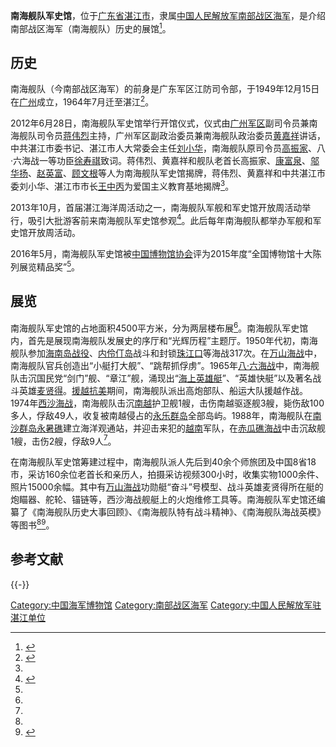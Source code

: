 {{Infobox Museum
|name          = 南海舰队军史馆
|image         = 
|imagesize     = 250px
|caption       =
|map_type      =
|map_caption   = 
|latitude      =
|longitude     =
|established   = 2012年
|dissolved     =
|location      = {{CHN}}[[广东省|广东省]][[湛江市|湛江市]]
|type          = 
|visitors      = 
|director      = 
|curator       = 
|publictransit = 
|website       = 
}}

'''南海舰队军史馆'''，位于[[广东省|广东省]][[湛江市|湛江市]]，隶属[[中国人民解放军南部战区海军|中国人民解放军南部战区海军]]，是介绍南部战区海军（南海舰队）历史的展馆<ref name=zqzx>{{Cite web|url =http://news.cyol.com/content/2016-08/01/content_13414436.htm|title =欲知西沙海战详情，去南海舰队军史馆一探究竟！|author =|date =2016-08-01|publisher =中青在线|language =|accessdate =|quote =}}{{Dead link|date=2018年7月 |bot=InternetArchiveBot |fix-attempted=no }}</ref>。

==历史==
南海舰队（今南部战区海军）的前身是广东军区江防司令部，于1949年12月15日在[[广州|广州]]成立，1964年7月迁至湛江<ref name=zjwb>{{Cite web|url =http://szb.gdzjdaily.com.cn/zjwb/html/2012-06/29/content_1611642.htm|title =南海舰队军史馆开馆|author =|date =2012-06-29|publisher =湛江晚报|language =|accessdate =|quote =}}{{Dead link|date=2018年7月 |bot=InternetArchiveBot |fix-attempted=no }}</ref>。

2012年6月28日，南海舰队军史馆举行开馆仪式，仪式由[[广州军区|广州军区]]副司令员兼南海舰队司令员[[蒋伟烈|蒋伟烈]]主持，广州军区副政治委员兼南海舰队政治委员[[黄嘉祥|黄嘉祥]]讲话，中共湛江市委书记、湛江市人大常委会主任[[刘小华|刘小华]]，南海舰队原司令员[[高振家|高振家]]、八·六海战一等功臣[[徐寿祺|徐寿祺]]致词。蒋伟烈、黄嘉祥和舰队老首长高振家、[[康富泉|康富泉]]、[[邬华扬|邬华扬]]、[[赵英富|赵英富]]、[[顾文根|顾文根]]等人为南海舰队军史馆揭牌，蒋伟烈、黄嘉祥和中共湛江市委刘小华、湛江市市长[[王中丙|王中丙]]为爱国主义教育基地揭牌<ref name=zqzx/>。

2013年10月，首届湛江海洋周活动之一，南海舰队军舰和军史馆开放周活动举行，吸引大批游客前来南海舰队军史馆参观<ref>{{Cite web|url =http://zjphoto.yinsha.com/file/201310/2013100715454613.htm|title =南海舰队军舰和军史馆开放周圆满结束|author =|date =2013-10-07|publisher =碧海银沙|language =|accessdate =|quote =}}{{dead link|date=2018年5月 |bot=InternetArchiveBot |fix-attempted=yes }}</ref>。此后每年南海舰队都举办军舰和军史馆开放周活动。

2016年5月，南海舰队军史馆被[[中国博物馆协会|中国博物馆协会]]评为2015年度“全国博物馆十大陈列展览精品奖”<ref name=zqzx/>。

==展览==
南海舰队军史馆的占地面积4500平方米，分为两层楼布展<ref name=zjwb/>。南海舰队军史馆内，首先是展现南海舰队发展史的序厅和“光辉历程”主题厅。1950年代初，南海舰队参加[[海南岛战役|海南岛战役]]、[[内伶仃岛|内伶仃岛]]战斗和封锁[[珠江口|珠江口]]等海战317次。在[[万山海战|万山海战]]中，南海舰队官兵创造出“小艇打大舰”、“跳帮抓俘虏”。1965年[[八六海战|八·六海战]]中，南海舰队击沉国民党“剑门”舰、“章江”舰，涌现出“[[海上英雄艇|海上英雄艇]]”、“英雄快艇”以及著名战斗英雄[[麦贤得|麦贤得]]。[[援越抗美|援越抗美]]期间，南海舰队派出高炮部队、船运大队援越作战。1974年[[西沙海战|西沙海战]]，南海舰队击沉[[南越|南越]]护卫舰1艘，击伤南越驱逐舰3艘，毙伤敌100多人，俘敌49人，收复被南越侵占的[[永乐群岛|永乐群岛]]全部岛屿。1988年，南海舰队在[[南沙群岛|南沙群岛]][[永暑礁|永暑礁]]建立海洋观通站，并迎击来犯的[[越南|越南]]军队，在[[赤瓜礁海战|赤瓜礁海战]]中击沉敌舰1艘，击伤2艘，俘敌9人<ref name=zqzx/>。

在南海舰队军史馆筹建过程中，南海舰队派人先后到40余个师旅团及中国8省18市，采访160余位老首长和亲历人，拍摄采访视频300小时，收集实物1000余件、照片15000余幅。其中有[[万山海战|万山海战]]功勋艇“奋斗”号模型、战斗英雄麦贤得所在艇的炮瞄器、舵轮、锚链等，西沙海战舰艇上的火炮维修工具等。南海舰队军史馆还编纂了《南海舰队历史大事回顾》、《南海舰队特有战斗精神》、《南海舰队海战英模》等图书<ref name=zqzx/><ref>{{Cite web |url = http://www.cnr.cn/military/daotu/200706/t20070611_504487390.html |title = 南海舰队工程兵为守礁士兵筑三代高脚屋 |author =  |date = 2007-06-11 |publisher = 中广网 |language =  |accessdate =  |quote =  |archive-date = 2019-06-05 |archive-url = https://web.archive.org/web/20190605134408/http://www.cnr.cn/military/daotu/200706/t20070611_504487390.html }}</ref>。

== 参考文献 ==
{{Reflist}}

{{-}}
{{中国人民解放军海军}}

[[Category:中国海军博物馆|Category:中国海军博物馆]]
[[Category:南部战区海军|Category:南部战区海军]]
[[Category:中国人民解放军驻湛江单位|Category:中国人民解放军驻湛江单位]]